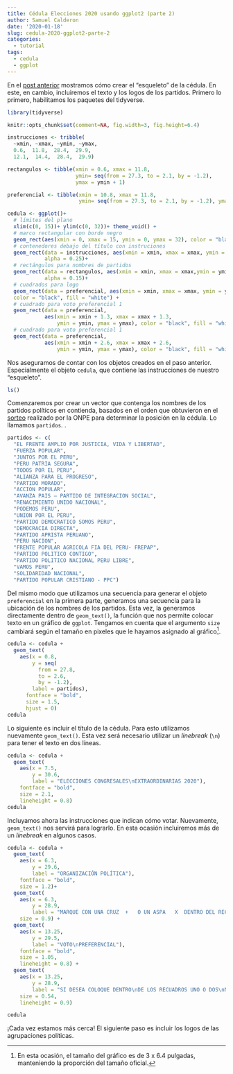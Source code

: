 ```yaml
---
title: Cédula Elecciones 2020 usando ggplot2 (parte 2)
author: Samuel Calderon
date: '2020-01-18'
slug: cedula-2020-ggplot2-parte-2
categories:
  - tutorial
tags:
  - cedula
  - ggplot
---
```


En el [post anterior](/blog/cedula-2020-ggplot2-parte-1/) mostramos cómo crear el "esqueleto" de la cédula. En este, en cambio, incluiremos el texto y los logos de los partidos. Primero lo primero, habilitamos los paquetes del tidyverse.

```r
library(tidyverse)
```

```r
knitr::opts_chunk$set(comment=NA, fig.width=3, fig.height=6.4)

instrucciones <- tribble(
  ~xmin, ~xmax, ~ymin, ~ymax,
  0.6,  11.8,  28.4,  29.9,
  12.1,  14.4,  28.4,  29.9)

rectangulos <- tibble(xmin = 0.6, xmax = 11.8, 
                      ymin= seq(from = 27.3, to = 2.1, by = -1.2), 
                      ymax = ymin + 1)

preferencial <- tibble(xmin = 10.8, xmax = 11.8, 
                       ymin= seq(from = 27.3, to = 2.1, by = -1.2), ymax = ymin + 1)

cedula <- ggplot()+
  # límites del plano
  xlim(c(0, 15))+ ylim(c(0, 32))+ theme_void() +
  # marco rectangular con borde negro
  geom_rect(aes(xmin = 0, xmax = 15, ymin = 0, ymax = 32), color = "black", alpha = 0)+
  # contenedores debajo del título con instruciones
  geom_rect(data = instrucciones, aes(xmin = xmin, xmax = xmax, ymin = ymin, ymax = ymax),
            alpha = 0.25)+
  # rectángulos para nombres de partidos
  geom_rect(data = rectangulos, aes(xmin = xmin, xmax = xmax,ymin = ymin, ymax = ymax), 
            alpha = 0.15)+
  # cuadrados para logo 
  geom_rect(data = preferencial, aes(xmin = xmin, xmax = xmax, ymin = ymin, ymax = ymax), 
  color = "black", fill = "white") +
  # cuadrado para voto preferencial 1
  geom_rect(data = preferencial, 
            aes(xmin = xmin + 1.3, xmax = xmax + 1.3,
                ymin = ymin, ymax = ymax), color = "black", fill = "white") +
  # cuadrado para voto preferencial 1
  geom_rect(data = preferencial, 
            aes(xmin = xmin + 2.6, xmax = xmax + 2.6,
                ymin = ymin, ymax = ymax), color = "black", fill = "white")
```

Nos aseguramos de contar con los objetos creados en el paso anterior. Especialmente el objeto `cedula`, que contiene las instrucciones de nuestro "esqueleto".

```r
ls()
```
Comenzaremos por crear un vector que contenga los nombres de los partidos políticos en contienda, basados en el orden que obtuvieron en el [sorteo](https://www.onpe.gob.pe/sala-prensa/notas-prensa/elecciones-congresales-2020-onpe-sorteo-ubicacion-de-organizaciones-politicas-en-cedulas-sufragio/) realizado por la ONPE para determinar la posición en la cédula. Lo llamamos `partidos`.
. 
```r
partidos <- c(
  "EL FRENTE AMPLIO POR JUSTICIA, VIDA Y LIBERTAD",
  "FUERZA POPULAR",
  "JUNTOS POR EL PERU",
  "PERU PATRIA SEGURA",
  "TODOS POR EL PERU",
  "ALIANZA PARA EL PROGRESO",
  "PARTIDO MORADO",
  "ACCION POPULAR",
  "AVANZA PAIS – PARTIDO DE INTEGRACION SOCIAL",
  "RENACIMIENTO UNIDO NACIONAL",
  "PODEMOS PERU",
  "UNION POR EL PERU",
  "PARTIDO DEMOCRATICO SOMOS PERU",
  "DEMOCRACIA DIRECTA",
  "PARTIDO APRISTA PERUANO",
  "PERU NACION",
  "FRENTE POPULAR AGRICOLA FIA DEL PERU- FREPAP",
  "PARTIDO POLITICO CONTIGO",
  "PARTIDO POLITICO NACIONAL PERU LIBRE",
  "VAMOS PERU",
  "SOLIDARIDAD NACIONAL",
  "PARTIDO POPULAR CRISTIANO - PPC")
```

Del mismo modo que utilizamos una secuencia para generar el objeto `preferencial` en la primera parte, generamos una secuencia para la ubicación de los nombres de los partidos. Esta vez, la generamos directamente dentro de `geom_text()`, la función que nos permite colocar texto en un gráfico de `ggplot`. Tengamos en cuenta que el argumento `size` cambiará según el tamaño en pixeles que le hayamos asignado al gráfico[^1].

```r
cedula <- cedula +
  geom_text(
    aes(x = 0.8, 
        y = seq(
          from = 27.8, 
          to = 2.6, 
          by = -1.2), 
        label = partidos),
      fontface = "bold",
      size = 1.5,
      hjust = 0)
cedula
```

Lo siguiente es incluir el título de la cédula. Para esto utilizamos nuevamente `geom_text()`. Esta vez será necesario utilizar un *linebreak* (`\n`) para tener el texto en dos líneas.

```r
cedula <- cedula +
  geom_text(
    aes(x = 7.5, 
        y = 30.6, 
        label = "ELECCIONES CONGRESALES\nEXTRAORDINARIAS 2020"), 
    fontface = "bold",
    size = 2.1,
    lineheight = 0.8)
cedula
```

Incluyamos ahora las instrucciones que indican cómo votar. Nuevamente, `geom_text()` nos servirá para lograrlo. En esta ocasión incluiremos más de un *linebreak* en algunos casos.

```r
cedula <- cedula +
  geom_text(
    aes(x = 6.3, 
        y = 29.6, 
        label = "ORGANIZACIÓN POLÍTICA"),
    fontface = "bold",
    size = 1.2)+
  geom_text(
    aes(x = 6.3,
        y = 28.9,
        label = "MARQUE CON UNA CRUZ  +   O UN ASPA   X  DENTRO DEL RECUADRO DEL SÍMBOLO\nDE SU PREFERENCIA"),
    size = 0.9) +
  geom_text(
    aes(x = 13.25,
        y = 29.5,
        label = "VOTO\nPREFERENCIAL"),
    fontface = "bold",
    size = 1.05,
    lineheight = 0.8) +
  geom_text(
    aes(x = 13.25,
        y = 28.9,
        label = "SI DESEA COLOQUE DENTRO\nDE LOS RECUADROS UNO O DOS\nNÚMEROS DE LOS CANDIDATOS\nDE SU PREFERENCIA"),
    size = 0.54,
    lineheight = 0.9)

cedula
```

¡Cada vez estamos más cerca! El siguiente paso es incluir los logos de las agrupaciones políticas.


[^1]: En esta ocasión, el tamaño del gráfico es de 3 x 6.4 pulgadas, manteniendo la proporción del tamaño oficial.